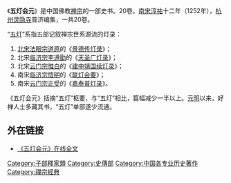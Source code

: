 {{unreferenced|time=2017-07-24T12:02:14+00:00}}
{{中國禪宗}}
《'''五灯会元'''》是中国佛教[[禅宗|禅宗]]的一部史书。20卷。[[南宋|南宋]][[淳祐|淳祐]]十二年（1252年），[[杭州|杭州]][[灵隐寺|灵隐寺]]普济编集，一共20卷。

“[[五灯|五灯]]”系指五部记叙禅宗世系源流的灯录：
#[[北宋|北宋]][[法眼宗|法眼宗]][[道原|道原]]的《[[景德传灯录|景德传灯录]]》；
#北宋[[临济宗|临济宗]][[李遵勖|李遵勖]]的《[[天圣广灯录|天圣广灯录]]》；
#北宋[[云门宗|云门宗]][[惟白|惟白]]的《[[建中靖国续灯录|建中靖国续灯录]]》；
#南宋[[临济宗|临济宗]][[悟明|悟明]]的《[[联灯会要|联灯会要]]》；
#南宋[[云门宗|云门宗]][[正受|正受]]的《[[嘉泰普灯录|嘉泰普灯录]]》。

《五灯会元》括摘“五灯”枢要，与“五灯”相比，篇幅减少一半以上。[[元|元]][[明|明]]以来，好禅人士多藏其书，“五灯”单部遂少流通。

==外在链接==
{{Wikisource|五燈會元}}
*[https://web.archive.org/web/20070928201038/http://www.hhfg.org/xxsz/f177.html 《五灯会元》在线全文]

{{佛教小作品}}
{{China-buddhism-book-shizhuan}}
{{禅宗典籍}}
{{禪宗}}
[[Category:子部釋家類|Category:子部釋家類]]
[[Category:史傳部|Category:史傳部]]
[[Category:中国各专业历史著作|Category:中国各专业历史著作]]
[[Category:禪宗經典|Category:禪宗經典]]